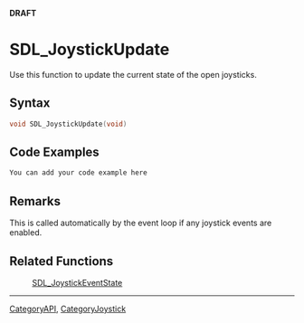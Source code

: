 <span color="red">'''DRAFT'''</span>

= SDL_JoystickUpdate =
Use this function to update the current state of the open joysticks.


== Syntax ==
<syntaxhighlight lang='c++'>
void SDL_JoystickUpdate(void)
</syntaxhighlight>

== Code Examples ==
<syntaxhighlight lang='c++'>
You can add your code example here
</syntaxhighlight>

== Remarks ==
This is called automatically by the event loop if any joystick events are enabled.

== Related Functions ==
:[[SDL_JoystickEventState]]

----
[[CategoryAPI]], [[CategoryJoystick]]
